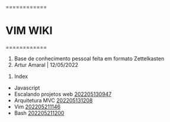 
============
= VIM WIKI =
============
	
# Base de conhecimento pessoal feita em formato Zettelkasten
# Artur Amaral | 12/05/2022

# Index

* Javascript
* Escalando projetos web [[202205130947]]
* Arquitetura MVC [[202205131208]]
* Vim [[202205211146]]
* Bash [[202205211200]]
